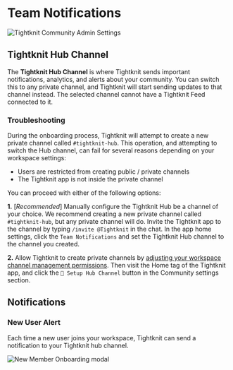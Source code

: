 # Team Notifications

![Tightknit Community Admin Settings](/community/notification-settings.png)

## Tightknit Hub Channel

The **Tightknit Hub Channel** is where Tightknit sends important notifications, analytics, and alerts about your community. You can switch this to any private channel, and Tightknit will start sending updates to that channel instead. The selected channel cannot have a Tightknit Feed connected to it.

### Troubleshooting

During the onboarding process, Tightknit will attempt to create a new private channel called `#tightknit-hub`. This operation, and attempting to switch the Hub channel, can fail for several reasons depending on your workspace settings:

- Users are restricted from creating public / private channels
- The Tightknit app is not inside the private channel

You can proceed with either of the following options:

**1.** [_Recommended_] Manually configure the Tightknit Hub be a channel of your choice. We recommend creating a new private channel called `#tightknit-hub`, but any private channel will do. Invite the Tightknit app to the channel by typing `/invite @Tightknit` in the chat. In the app home settings, click the `Team Notifications` and set the Tightknit Hub channel to the channel you created.

**2.** Allow Tightknit to create private channels by [adjusting your workspace channel management permissions](https://slack.com/help/articles/115004988303-Adjust-channel-management-permissions). Then visit the Home tag of the Tightknit app, and click the `🔧 Setup Hub Channel` button in the Community settings section.

## Notifications

### New User Alert

Each time a new user joins your workspace, Tightknit can send a notification to your Tightknit hub channel.

![New Member Onboarding modal](/community/new-member-notification.png)
